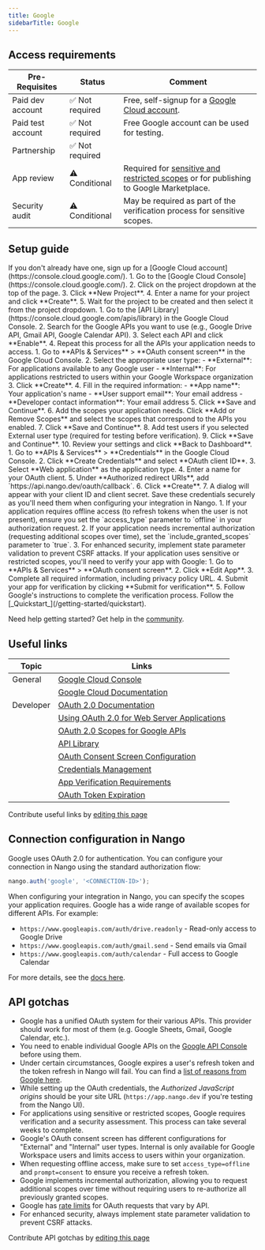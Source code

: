 ```yaml
---
title: Google
sidebarTitle: Google
---
```



<Overview />
<PreBuiltTooling />
<PreBuiltUseCases />

## Access requirements
| Pre-Requisites | Status | Comment|
| - | - | - |
| Paid dev account | ✅ Not required | Free, self-signup for a [Google Cloud account](https://console.cloud.google.com/). |
| Paid test account | ✅ Not required | Free Google account can be used for testing. |
| Partnership | ✅ Not required | |
| App review | ⚠️ Conditional | Required for [sensitive and restricted scopes](https://support.google.com/cloud/answer/9110914) or for publishing to Google Marketplace. |
| Security audit | ⚠️ Conditional | May be required as part of the verification process for sensitive scopes. |


## Setup guide

<Steps>
  <Step title="Create a Google Cloud account">
    If you don't already have one, sign up for a [Google Cloud account](https://console.cloud.google.com/).
  </Step>
  <Step title="Create a new project">
    1. Go to the [Google Cloud Console](https://console.cloud.google.com/).
    2. Click on the project dropdown at the top of the page.
    3. Click **New Project**.
    4. Enter a name for your project and click **Create**.
    5. Wait for the project to be created and then select it from the project dropdown.
  </Step>
  <Step title="Enable the APIs you need">
    1. Go to the [API Library](https://console.cloud.google.com/apis/library) in the Google Cloud Console.
    2. Search for the Google APIs you want to use (e.g., Google Drive API, Gmail API, Google Calendar API).
    3. Select each API and click **Enable**.
    4. Repeat this process for all the APIs your application needs to access.
  </Step>
  <Step title="Configure the OAuth consent screen">
    1. Go to **APIs & Services** > **OAuth consent screen** in the Google Cloud Console.
    2. Select the appropriate user type:
       - **External**: For applications available to any Google user
       - **Internal**: For applications restricted to users within your Google Workspace organization
    3. Click **Create**.
    4. Fill in the required information:
       - **App name**: Your application's name
       - **User support email**: Your email address
       - **Developer contact information**: Your email address
    5. Click **Save and Continue**.
    6. Add the scopes your application needs. Click **Add or Remove Scopes** and select the scopes that correspond to the APIs you enabled.
    7. Click **Save and Continue**.
    8. Add test users if you selected External user type (required for testing before verification).
    9. Click **Save and Continue**.
    10. Review your settings and click **Back to Dashboard**.
  </Step>
  <Step title="Create OAuth 2.0 credentials">
    1. Go to **APIs & Services** > **Credentials** in the Google Cloud Console.
    2. Click **Create Credentials** and select **OAuth client ID**.
    3. Select **Web application** as the application type.
    4. Enter a name for your OAuth client.
    5. Under **Authorized redirect URIs**, add `https://api.nango.dev/oauth/callback`.
    6. Click **Create**.
    7. A dialog will appear with your client ID and client secret. Save these credentials securely as you'll need them when configuring your integration in Nango.
  </Step>
  <Step title="Configure additional settings (optional)">
    1. If your application requires offline access (to refresh tokens when the user is not present), ensure you set the `access_type` parameter to `offline` in your authorization request.
    2. If your application needs incremental authorization (requesting additional scopes over time), set the `include_granted_scopes` parameter to `true`.
    3. For enhanced security, implement state parameter validation to prevent CSRF attacks.
  </Step>
  <Step title="Verify your app (if required)">
    If your application uses sensitive or restricted scopes, you'll need to verify your app with Google:
    1. Go to **APIs & Services** > **OAuth consent screen**.
    2. Click **Edit App**.
    3. Complete all required information, including privacy policy URL.
    4. Submit your app for verification by clicking **Submit for verification**.
    5. Follow Google's instructions to complete the verification process.
  </Step>
  <Step title="Next">
    Follow the [_Quickstart_](/getting-started/quickstart).
  </Step>
</Steps>

<Tip>Need help getting started? Get help in the [community](https://nango.dev/slack).</Tip>


## Useful links

| Topic | Links | 
| - | - | 
| General | [Google Cloud Console](https://console.cloud.google.com/) |
| | [Google Cloud Documentation](https://cloud.google.com/docs) |
| Developer | [OAuth 2.0 Documentation](https://developers.google.com/identity/protocols/oauth2) |
| | [Using OAuth 2.0 for Web Server Applications](https://developers.google.com/identity/protocols/oauth2/web-server) |
| | [OAuth 2.0 Scopes for Google APIs](https://developers.google.com/identity/protocols/oauth2/scopes) |
| | [API Library](https://console.cloud.google.com/apis/library) |
| | [OAuth Consent Screen Configuration](https://console.cloud.google.com/apis/credentials/consent) |
| | [Credentials Management](https://console.cloud.google.com/apis/credentials) |
| | [App Verification Requirements](https://support.google.com/cloud/answer/9110914) |
| | [OAuth Token Expiration](https://developers.google.com/identity/protocols/oauth2#expiration) |

<Note>Contribute useful links by [editing this page](https://github.com/nangohq/nango/tree/master/docs-v2/integrations/all/google.mdx)</Note>

## Connection configuration in Nango

Google uses OAuth 2.0 for authentication. You can configure your connection in Nango using the standard authorization flow:

```js
nango.auth('google', '<CONNECTION-ID>');
```

When configuring your integration in Nango, you can specify the scopes your application requires. Google has a wide range of available scopes for different APIs. For example:

- `https://www.googleapis.com/auth/drive.readonly` - Read-only access to Google Drive
- `https://www.googleapis.com/auth/gmail.send` - Send emails via Gmail
- `https://www.googleapis.com/auth/calendar` - Full access to Google Calendar

For more details, see the [docs here](/guides/api-authorization/authorize-in-your-app-default-ui).

## API gotchas

-   Google has a unified OAuth system for their various APIs. This provider should work for most of them (e.g. Google Sheets, Gmail, Google Calendar, etc.).
-   You need to enable individual Google APIs on the [Google API Console](https://console.cloud.google.com/apis/dashboard) before using them.
-   Under certain circumstances, Google expires a user's refresh token and the token refresh in Nango will fail. You can find a [list of reasons from Google here](https://developers.google.com/identity/protocols/oauth2#expiration).
-   While setting up the OAuth credentials, the _Authorized JavaScript origins_ should be your site URL (`https://app.nango.dev` if you're testing from the Nango UI).
-   For applications using sensitive or restricted scopes, Google requires verification and a security assessment. This process can take several weeks to complete.
-   Google's OAuth consent screen has different configurations for "External" and "Internal" user types. Internal is only available for Google Workspace users and limits access to users within your organization.
-   When requesting offline access, make sure to set `access_type=offline` and `prompt=consent` to ensure you receive a refresh token.
-   Google implements incremental authorization, allowing you to request additional scopes over time without requiring users to re-authorize all previously granted scopes.
-   Google has [rate limits](https://developers.google.com/identity/protocols/oauth2/limits) for OAuth requests that vary by API.
-   For enhanced security, always implement state parameter validation to prevent CSRF attacks.

<Note>Contribute API gotchas by [editing this page](https://github.com/nangohq/nango/tree/master/docs-v2/integrations/all/google.mdx)</Note>
